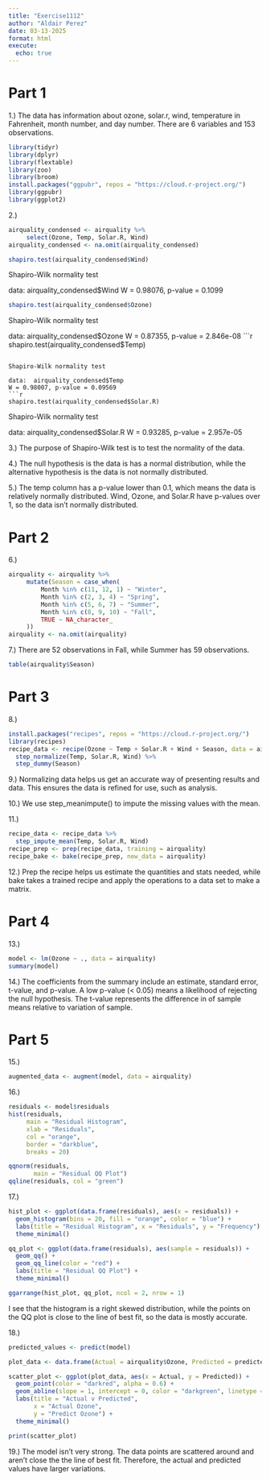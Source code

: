 ---
title: "Exercise1112"
author: "Aldair Perez"
date: 03-13-2025
format: html
execute: 
  echo: true
---

# Part 1
1.) The data has information about ozone, solar.r, wind, temperature in Fahrenheit, month number, and day number. There are 6 variables and 153 observations.

```{r}
library(tidyr)
library(dplyr)
library(flextable)
library(zoo)
library(broom)
install.packages("ggpubr", repos = "https://cloud.r-project.org/")
library(ggpubr)
library(ggplot2)
```

2.)
```{r}
airquality_condensed <- airquality %>%
     select(Ozone, Temp, Solar.R, Wind)
airquality_condensed <- na.omit(airquality_condensed)

shapiro.test(airquality_condensed$Wind)
```
Shapiro-Wilk normality test

data:  airquality_condensed$Wind
W = 0.98076, p-value = 0.1099

```{r}
shapiro.test(airquality_condensed$Ozone)
```

Shapiro-Wilk normality test

data:  airquality_condensed$Ozone
W = 0.87355, p-value = 2.846e-08
```{r}
shapiro.test(airquality_condensed$Temp)
```

Shapiro-Wilk normality test

data:  airquality_condensed$Temp
W = 0.98007, p-value = 0.09569
```{r}
shapiro.test(airquality_condensed$Solar.R)
```

Shapiro-Wilk normality test

data:  airquality_condensed$Solar.R
W = 0.93285, p-value = 2.957e-05

3.) The purpose of Shapiro-Wilk test is to test the normality of the data.

4.) The null hypothesis is the data is has a normal distribution, while the alternative hypothesis is the data is not normally distributed.

5.) The temp column has a p-value lower than 0.1, which means the data is relatively normally distributed. Wind, Ozone, and Solar.R have p-values over 1, so the data isn't normally distributed.

# Part 2
6.)
```{r}
airquality <- airquality %>%
     mutate(Season = case_when(
         Month %in% c(11, 12, 1) ~ "Winter",
         Month %in% c(2, 3, 4) ~ "Spring",
         Month %in% c(5, 6, 7) ~ "Summer",
         Month %in% c(8, 9, 10) ~ "Fall",
         TRUE ~ NA_character_
     ))
airquality <- na.omit(airquality)
```

7.) There are 52 observations in Fall, while Summer has 59 observations.
```{r}
table(airquality$Season)
```

# Part 3
8.) 
```{r}
install.packages("recipes", repos = "https://cloud.r-project.org/")
library(recipes)
recipe_data <- recipe(Ozone ~ Temp + Solar.R + Wind + Season, data = airquality) %>%
  step_normalize(Temp, Solar.R, Wind) %>%
  step_dummy(Season)
```

9.) Normalizing data helps us get an accurate way of presenting results and data. This ensures the data is refined for use, such as analysis.

10.) We use step_meanimpute() to impute the missing values with the mean.

11.)
```{r}
recipe_data <- recipe_data %>%
  step_impute_mean(Temp, Solar.R, Wind)
recipe_prep <- prep(recipe_data, training = airquality)
recipe_bake <- bake(recipe_prep, new_data = airquality)
```

12.) Prep the recipe helps us estimate the quantities and stats needed, while bake takes a trained recipe and apply the operations to a data set to make a matrix.

# Part 4
13.)
```{r}
model <- lm(Ozone ~ ., data = airquality)
summary(model)
```

14.) The coefficients from the summary include an estimate, standard error, t-value, and p-value. A low p-value (< 0.05) means a likelihood of rejecting the null hypothesis. The t-value represents the difference in of sample means relative to variation of sample.

# Part 5
15.)
```{r}
augmented_data <- augment(model, data = airquality)
```

16.)
```{r}
residuals <- model$residuals
hist(residuals,
     main = "Residual Histogram",
     xlab = "Residuals",
     col = "orange",
     border = "darkblue",
     breaks = 20)
```
```{r}
qqnorm(residuals,
       main = "Residual QQ Plot")
qqline(residuals, col = "green")
```

17.)
```{r}
hist_plot <- ggplot(data.frame(residuals), aes(x = residuals)) +
  geom_histogram(bins = 20, fill = "orange", color = "blue") +
  labs(title = "Residual Histogram", x = "Residuals", y = "Frequency") +
  theme_minimal()
```

```{r}
qq_plot <- ggplot(data.frame(residuals), aes(sample = residuals)) +
  geom_qq() +
  geom_qq_line(color = "red") +
  labs(title = "Residual QQ Plot") +
  theme_minimal()
```

```{r}
ggarrange(hist_plot, qq_plot, ncol = 2, nrow = 1)
```

I see that the histogram is a right skewed distribution, while the points on the QQ plot is close to the line of best fit, so the data is mostly accurate.

18.)
```{r}
predicted_values <- predict(model)
```

```{r}
plot_data <- data.frame(Actual = airquality$Ozone, Predicted = predicted_values)
```

```{r}
scatter_plot <- ggplot(plot_data, aes(x = Actual, y = Predicted)) +
  geom_point(color = "darkred", alpha = 0.6) +
  geom_abline(slope = 1, intercept = 0, color = "darkgreen", linetype = "dashed") +
  labs(title = "Actual v Predicted",
       x = "Actual Ozone",
       y = "Predict Ozone") +
  theme_minimal()
```

```{r}
print(scatter_plot)
```

19.) The model isn't very strong. The data points are scattered around and aren't close the the line of best fit. Therefore, the actual and predicted values have larger variations.